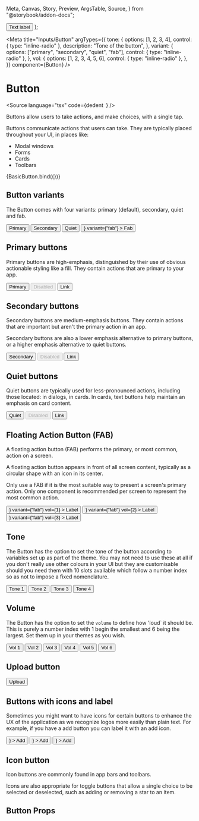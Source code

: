   Meta,
  Canvas,
  Story,
  Preview,
  ArgsTable,
  Source,
} from "@storybook/addon-docs";

  <StoryCenteredInline>
    <Button {...args}>Text label</Button>
  </StoryCenteredInline>
);

<Meta
  title="Inputs/Button"
  argTypes={{
    tone: {
      options: [1, 2, 3, 4],
      control: { type: "inline-radio" },
      description: "Tone of the button",
    },
    variant: {
      options: ["primary", "secondary", "quiet", "fab"],
      control: { type: "inline-radio" },
    },
    vol: {
      options: [1, 2, 3, 4, 5, 6],
      control: { type: "inline-radio" },
    },
  }}
  component={Button}
/>

# Button

<Source
  language="tsx"
  code={dedent`
  `}
/>

Buttons allow users to take actions, and make choices, with a single tap.

Buttons communicate actions that users can take. They are typically placed throughout your UI, in places like:

- Modal windows
- Forms
- Cards
- Toolbars

<Preview>
  <Story name="a) Button">{BasicButton.bind({})}</Story>
</Preview>

<ArgsTable of={Button} />

## Button variants

The Button comes with four variants: primary (default), secondary, quiet and fab.

<Preview>
  <Story name="b) Button variants">
    <StoryCenteredInline>
      <Button variant="primary">Primary</Button>
      <Button variant="secondary">Secondary</Button>
      <Button variant="quiet">Quiet</Button>
      <Button
        icon={
          <Icon>
            <path d="M14 7h-5v-5h-2v5h-5v2h5v5h2v-5h5v-2z"></path>
          </Icon>
        }
        variant={"fab"}
      >
        Fab
      </Button>
    </StoryCenteredInline>
  </Story>
</Preview>

## Primary buttons

Primary buttons are high-emphasis, distinguished by their use of obvious actionable styling like a fill. They contain actions that are primary to your app.

<Preview>
  <Story name="c) Primary button">
    <StoryCenteredInline>
      <Button>Primary</Button>
      <Button disabled>Disabled</Button>
      <Button as="a" href="#text-buttons">
        Link
      </Button>
    </StoryCenteredInline>
  </Story>
</Preview>

## Secondary buttons

Secondary buttons are medium-emphasis buttons. They contain actions that are important but aren't the primary action in an app.

Secondary buttons are also a lower emphasis alternative to primary buttons, or a higher emphasis alternative to quiet buttons.

<Preview>
  <Story name="d) Secondary button">
    <StoryCenteredInline>
      <Button variant="secondary">Secondary</Button>
      <Button variant="secondary" disabled>
        Disabled
      </Button>
      <Button variant="secondary" as="a" href="#text-buttons">
        Link
      </Button>
    </StoryCenteredInline>
  </Story>
</Preview>

## Quiet buttons

Quiet buttons are typically used for less-pronounced actions, including those located: in dialogs, in cards. In cards, text buttons help maintain an emphasis on card content.

<Preview>
  <Story name="e) Quiet button">
    <StoryCenteredInline>
      <Button variant="quiet">Quiet</Button>
      <Button variant="quiet" disabled>
        Disabled
      </Button>
      <Button variant="quiet" as="a" href="#text-buttons">
        Link
      </Button>
    </StoryCenteredInline>
  </Story>
</Preview>

## Floating Action Button (FAB)

A floating action button (FAB) performs the primary, or most common, action on a screen.

A floating action button appears in front of all screen content, typically as a circular shape with an icon in its center.

Only use a FAB if it is the most suitable way to present a screen's primary action. Only one component is recommended per screen to represent the most common action.

<Preview>
  <Story name="f) Floating action button (FAB)">
    <StoryCenteredInline>
      <Button
        icon={
          <Icon>
            <path d="M14 7h-5v-5h-2v5h-5v2h5v5h2v-5h5v-2z"></path>
          </Icon>
        }
        variant={"fab"}
        vol={1}
      >
        Label
      </Button>
      <Button
        icon={
          <Icon>
            <path d="M14 7h-5v-5h-2v5h-5v2h5v5h2v-5h5v-2z"></path>
          </Icon>
        }
        variant={"fab"}
        vol={2}
      >
        Label
      </Button>
      <Button
        icon={
          <Icon>
            <path d="M14 7h-5v-5h-2v5h-5v2h5v5h2v-5h5v-2z"></path>
          </Icon>
        }
        variant={"fab"}
        vol={3}
      >
        Label
      </Button>
    </StoryCenteredInline>
  </Story>
</Preview>

## Tone

The Button has the option to set the tone of the button according to variables set up as part of the theme. You may not need to use these at all if you don't really use other colours in your UI but they are customisable should you need them with 10 slots available which follow a number index so as not to impose a fixed nomenclature.

<Preview>
  <Story
    name="g) Tone"
    args={{
      variant: "primary",
    }}
  >
    <StoryCenteredInline>
      <Button variant="primary" tone={1}>
        Tone 1
      </Button>
      <Button variant="primary" tone={2}>
        Tone 2
      </Button>
      <Button variant="primary" tone={3}>
        Tone 3
      </Button>
      <Button variant="primary" tone={4}>
        Tone 4
      </Button>
    </StoryCenteredInline>
  </Story>
</Preview>

## Volume

The Button has the option to set the `volume` to define how 'loud` it should be. This is purely a number index with 1 begin the smallest and 6 being the largest. Set them up in your themes as you wish.

<Preview>
  <Story
    name="h) Volume"
    args={{
      variant: "primary",
    }}
  >
    <StoryCenteredInline>
      <Button variant="primary" vol={1}>
        Vol 1
      </Button>
      <Button variant="primary" vol={2}>
        Vol 2
      </Button>
      <Button variant="primary" vol={3}>
        Vol 3
      </Button>
      <Button variant="primary" vol={4}>
        Vol 4
      </Button>
      <Button variant="primary" vol={5}>
        Vol 5
      </Button>
      <Button variant="primary" vol={6}>
        Vol 6
      </Button>
    </StoryCenteredInline>
  </Story>
</Preview>

## Upload button

<Preview>
  <Story
    name="i) Upload button"
    args={{
      variant: "primary",
    }}
  >
    <StoryCenteredInline>
      <label htmlFor="contained-button-file">
        <input
          hidden
          accept="image/*"
          id="contained-button-file"
          multiple
          type="file"
        />
        <Button variant="primary" as="span">
          Upload
        </Button>
      </label>
    </StoryCenteredInline>
  </Story>
</Preview>

## Buttons with icons and label

Sometimes you might want to have icons for certain buttons to enhance the UX of the application as we recognize logos more easily than plain text. For example, if you have a add button you can label it with an add icon.

<Preview>
  <Story
    name="j) Icon and label buttons"
    args={{
      variant: "primary",
    }}
  >
    <StoryCenteredInline>
      <Button
        variant="primary"
        iconPos="end"
        icon={
          <Icon>
            <path d="M14 7h-5v-5h-2v5h-5v2h5v5h2v-5h5v-2z"></path>
          </Icon>
        }
      >
        Add
      </Button>
      <Button
        variant="secondary"
        iconPos="start"
        icon={
          <Icon>
            <path d="M14 7h-5v-5h-2v5h-5v2h5v5h2v-5h5v-2z"></path>
          </Icon>
        }
      >
        Add
      </Button>
      <Button
        variant="quiet"
        iconPos="end"
        icon={
          <Icon>
            <path d="M14 7h-5v-5h-2v5h-5v2h5v5h2v-5h5v-2z"></path>
          </Icon>
        }
      >
        Add
      </Button>
    </StoryCenteredInline>
  </Story>
</Preview>

## Icon button

Icon buttons are commonly found in app bars and toolbars.

Icons are also appropriate for toggle buttons that allow a single choice to be selected or deselected, such as adding or removing a star to an item.

<Preview>
  <Story
    name="k) Icon button"
    args={{
      variant: "primary",
    }}
  >
    <StoryCenteredInline>
      <IconButton>
        <Icon alt="Add">
          <path d="M14 7h-5v-5h-2v5h-5v2h5v5h2v-5h5v-2z"></path>
        </Icon>
      </IconButton>
    </StoryCenteredInline>
  </Story>
</Preview>

## Button Props

<ArgsTable of={Button} />
